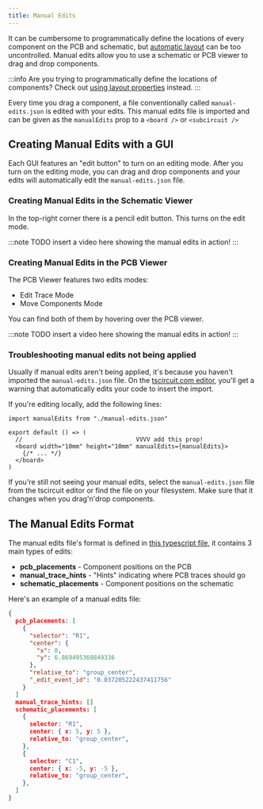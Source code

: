 ```yaml
---
title: Manual Edits
---
```


It can be cumbersome to programmatically define the locations of every component
on the PCB and schematic, but [automatic layout](./automatic-layout.mdx) can
be too uncontrolled. Manual edits allow you to use a schematic or PCB viewer
to drag and drop components.

:::info
Are you trying to programmatically define the locations of components? Check out
[using layout properties](./layout-properties.mdx) instead.
:::

Every time you drag a component, a file conventionally called `manual-edits.json`
is edited with your edits. This manual edits file is imported and can be given
as the `manualEdits` prop to a `<board />` or `<subcircuit />`

## Creating Manual Edits with a GUI

Each GUI features an "edit button" to turn on an editing mode. After you turn
on the editing mode, you can drag and drop components and your edits will
automatically edit the `manual-edits.json` file.

### Creating Manual Edits in the Schematic Viewer

In the top-right corner there is a pencil edit button. This turns on the edit
mode.

:::note
TODO insert a video here showing the manual edits in action!
:::

### Creating Manual Edits in the PCB Viewer

The PCB Viewer features two edits modes:

- Edit Trace Mode
- Move Components Mode

You can find both of them by hovering over the PCB viewer.

:::note
TODO insert a video here showing the manual edits in action!
:::

### Troubleshooting manual edits not being applied

Usually if manual edits aren't being applied, it's because you haven't imported
the `manual-edits.json` file. On the [tscircuit.com editor](https://tscircuit.com),
you'll get a warning that automatically edits your code to insert the import.

If you're editing locally, add the following lines:

```tsx
import manualEdits from "./manual-edits.json"

export default () => (
  //                                VVVV add this prop!
  <board width="10mm" height="10mm" manualEdits={manualEdits}>
    {/* ... */}
  </board>
)
```

If you're still not seeing your manual edits, select the `manual-edits.json`
file from the tscircuit editor or find the file on your filesystem. Make sure
that it changes when you drag'n'drop components.


## The Manual Edits Format


The manual edits file's format is defined in [this typescript file](https://github.com/tscircuit/props/blob/main/lib/manual-edits/manual_edits_file.ts), it contains 3 main types of edits:

- **pcb_placements** - Component positions on the PCB
- **manual_trace_hints** - "Hints" indicating where PCB traces should go
- **schematic_placements** - Component positions on the schematic

Here's an example of a manual edits file:

```json
{
  pcb_placements: [
    {
      "selector": "R1",
      "center": {
        "x": 0,
        "y": 6.869495369849336
      },
      "relative_to": "group_center",
      "_edit_event_id": "0.037205222437411756"
    }
  ]
  manual_trace_hints: []
  schematic_placements: [
    {
      selector: "R1",
      center: { x: 5, y: 5 },
      relative_to: "group_center",
    },
    {
      selector: "C1",
      center: { x: -5, y: -5 },
      relative_to: "group_center",
    },
  ]
}
```